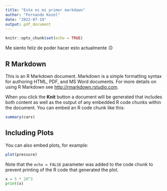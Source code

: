 ```yaml
---
title: "Este es mi primer markdown"
author: "Fernando Kozel"
date: "2022-07-19"
output: pdf_document
---
```


```r
knitr::opts_chunk$set(echo = TRUE)
```

Me siento feliz de poder hacer esto actualmente :D

## R Markdown

This is an R Markdown document. Markdown is a simple formatting syntax for authoring HTML, PDF, and MS Word documents. For more details on using R Markdown see <http://rmarkdown.rstudio.com>.

When you click the **Knit** button a document will be generated that includes both content as well as the output of any embedded R code chunks within the document. You can embed an R code chunk like this:

```r
summary(cars)
```

## Including Plots

You can also embed plots, for example:

```r
plot(pressure)
```

Note that the `echo = FALSE` parameter was added to the code chunk to prevent printing of the R code that generated the plot.


```python
x = 5 * 20^3
print(x)
```



